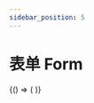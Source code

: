 ```yaml
---
sidebar_position: 5
---
```




# 表单 Form

<BrowserOnly>
  {() => (<ThemeProvider>
    <Grid xGap={16} cols={1} style={{
      alignItems: 'flex-start'
    }}>
      <Grid yGap={16} cols={1}>
        <CodeBlock title="基础"
                   code={String(BasicCode)}>
          <Basic />
        </CodeBlock>
        <CodeBlock title="行内表单"
                   code={String(InlineCode)}>
          <Inline />
        </CodeBlock>
        <CodeBlock title="设置标签宽度"
                   code={String(LabelWidthCode)}>
          <LabelWidth />
        </CodeBlock>
    </Grid>
    </Grid>
  </ThemeProvider>)}
</BrowserOnly>